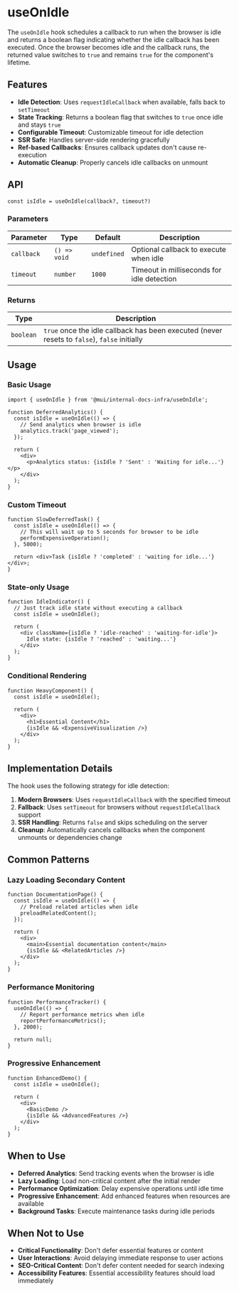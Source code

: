 # useOnIdle

The `useOnIdle` hook schedules a callback to run when the browser is idle and returns a boolean flag indicating whether the idle callback has been executed. Once the browser becomes idle and the callback runs, the returned value switches to `true` and remains `true` for the component's lifetime.

## Features

- **Idle Detection**: Uses `requestIdleCallback` when available, falls back to `setTimeout`
- **State Tracking**: Returns a boolean flag that switches to `true` once idle and stays `true`
- **Configurable Timeout**: Customizable timeout for idle detection
- **SSR Safe**: Handles server-side rendering gracefully
- **Ref-based Callbacks**: Ensures callback updates don't cause re-execution
- **Automatic Cleanup**: Properly cancels idle callbacks on unmount

## API

```tsx
const isIdle = useOnIdle(callback?, timeout?)
```

### Parameters

| Parameter | Type | Default | Description |
|-----------|------|---------|-------------|
| `callback` | `() => void` | `undefined` | Optional callback to execute when idle |
| `timeout` | `number` | `1000` | Timeout in milliseconds for idle detection |

### Returns

| Type | Description |
|------|-------------|
| `boolean` | `true` once the idle callback has been executed (never resets to `false`), `false` initially |

## Usage

### Basic Usage

```tsx
import { useOnIdle } from '@mui/internal-docs-infra/useOnIdle';

function DeferredAnalytics() {
  const isIdle = useOnIdle(() => {
    // Send analytics when browser is idle
    analytics.track('page_viewed');
  });

  return (
    <div>
      <p>Analytics status: {isIdle ? 'Sent' : 'Waiting for idle...'}</p>
    </div>
  );
}
```

### Custom Timeout

```tsx
function SlowDeferredTask() {
  const isIdle = useOnIdle(() => {
    // This will wait up to 5 seconds for browser to be idle
    performExpensiveOperation();
  }, 5000);

  return <div>Task {isIdle ? 'completed' : 'waiting for idle...'}</div>;
}
```

### State-only Usage

```tsx
function IdleIndicator() {
  // Just track idle state without executing a callback
  const isIdle = useOnIdle();

  return (
    <div className={isIdle ? 'idle-reached' : 'waiting-for-idle'}>
      Idle state: {isIdle ? 'reached' : 'waiting...'}
    </div>
  );
}
```

### Conditional Rendering

```tsx
function HeavyComponent() {
  const isIdle = useOnIdle();

  return (
    <div>
      <h1>Essential Content</h1>
      {isIdle && <ExpensiveVisualization />}
    </div>
  );
}
```

## Implementation Details

The hook uses the following strategy for idle detection:

1. **Modern Browsers**: Uses `requestIdleCallback` with the specified timeout
2. **Fallback**: Uses `setTimeout` for browsers without `requestIdleCallback` support
3. **SSR Handling**: Returns `false` and skips scheduling on the server
4. **Cleanup**: Automatically cancels callbacks when the component unmounts or dependencies change

## Common Patterns

### Lazy Loading Secondary Content

```tsx
function DocumentationPage() {
  const isIdle = useOnIdle(() => {
    // Preload related articles when idle
    preloadRelatedContent();
  });

  return (
    <div>
      <main>Essential documentation content</main>
      {isIdle && <RelatedArticles />}
    </div>
  );
}
```

### Performance Monitoring

```tsx
function PerformanceTracker() {
  useOnIdle(() => {
    // Report performance metrics when idle
    reportPerformanceMetrics();
  }, 2000);

  return null;
}
```

### Progressive Enhancement

```tsx
function EnhancedDemo() {
  const isIdle = useOnIdle();

  return (
    <div>
      <BasicDemo />
      {isIdle && <AdvancedFeatures />}
    </div>
  );
}
```

## When to Use

- **Deferred Analytics**: Send tracking events when the browser is idle
- **Lazy Loading**: Load non-critical content after the initial render
- **Performance Optimization**: Delay expensive operations until idle time
- **Progressive Enhancement**: Add enhanced features when resources are available
- **Background Tasks**: Execute maintenance tasks during idle periods

## When Not to Use

- **Critical Functionality**: Don't defer essential features or content
- **User Interactions**: Avoid delaying immediate response to user actions
- **SEO-Critical Content**: Don't defer content needed for search indexing
- **Accessibility Features**: Essential accessibility features should load immediately
